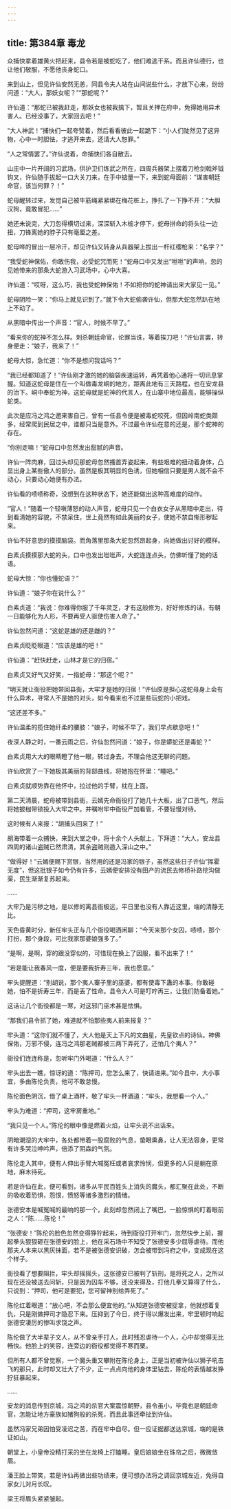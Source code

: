 ```yaml
---
---
---
```

title: 第384章 毒龙
---





众捕快拿着雄黄火把赶来，县令若是被蛇吃了，他们难逃干系。而且许仙德行，也让他们敬服，不愿他丧身蛇口。

来到山上，但见许仙安然无恙，同县令夫人站在山间说些什么，才放下心来，纷纷问道：“大人，那妖女呢？”“那蛇呢？”

许仙道：“那蛇已被我赶走，那妖女也被我擒下，暂且关押在府中，免得她用异术害人。已经没事了，大家回去吧！”

“大人神武！”捕快们一起夸赞着，然后看看彼此一起跪下：“小人们陡然见了这异物，心中一时胆怯，才逃开来去，还请大人恕罪。”

“人之常情罢了。”许仙说着，命捕快们各自散去。

山庄中一片开阔的习武场，供护卫们练武之所在，四周兵器架上摆着刀枪剑戟斧钺钩叉，许仙随手拔起一口大关刀来，在手中掂量一下，来到蛇母面前：“谋害朝廷命官，该当何罪？！”

蛇母醒转过来，发觉自己被牛筋绳紧紧绑在梅花桩上，挣扎了一下挣不开：“大胆汉狗，竟敢冒犯……”

她还未说完，大刀忽得横切过来，深深斩入木桩才停下，蛇母拼命的将头往一边扭，刀锋离她的脖子只有毫厘之差。

蛇母哗的冒出一层冷汗，却见许仙又转身从兵器架上拔出一杆红缨枪来：“名字？”

“我受蛇神保佑，你敢伤我，必受蛇咒而死！”蛇母口中又发出“咝咝”的声响，忽的见她带来的那条大蛇游入习武场中，心中大喜。

许仙道：“哎呀，这么巧，我也受蛇神保佑！不如把你的蛇神请出来大家见一见。”

蛇母阴险一笑：“你马上就见识到了。”就下令大蛇偷袭许仙，但那大蛇忽然趴在地上不动了。

从黑暗中传出一个声音：“官人，时候不早了。”

“看来你的蛇神不怎么样。刺杀朝廷命官，论罪当诛，等着挨刀吧！”许仙言罢，转身便走：“娘子，我来了！”

蛇母大惊，急忙道：“你不是想问我话吗？”

“我已经都知道了！”许仙刚才激的她的脑袋疾速运转，再凭着他心通将一切讯息掌握。知道这蛇母是住在一个叫做毒龙峒的地方，距离此地有三天路程，也在安龙县的治下。峒中奉蛇为神，这蛇母就是蛇神的代言人，在山寨中地位最高，能够操纵蛇类。

此次是应冯之鸿之邀来害自己，曾有一任县令便是被毒蛇咬死，但因岭南蛇类颇多，经常爬到民居之中，谁都只当是意外。不过最令许仙在意的还是，那个蛇神的存在。

“你别走嘛！”蛇母口中忽然发出甜腻的声音。

许仙一阵肉麻，回过头却见那蛇母忽然搔首弄姿起来，有些艰难的扭动着身体，凸显出身上某些傲人的部分。虽然是极其明显的色诱，但她相信只要是男人就不会不动心，只要动心她便有办法。

许仙看的啧啧称奇，没想到在这种状态下，她还能做出这种高难度的动作。

“官人！”随着一个轻嗔薄怒的动人声音，蛇母只见一个白衣女子从黑暗中走出，待到看清她的容貌，不禁呆住，世上竟然有如此美丽的女子，使她不禁自惭形秽起来。

许仙不好意思的摸摸脑袋。而角落里那条大蛇忽然昂起身，向她做出讨好的模样。

白素贞摸摸那大蛇的头，口中也发出咝咝声，大蛇连连点头，仿佛听懂了她的话语。

蛇母大惊：“你也懂蛇语？”

许仙道：“娘子你在说什么？”

白素贞道：“我说：你难得你服了千年灵芝，才有这般修为，好好修炼的话，有朝一日能够化为人形，不要再受人驱使伤害人命了。”

许仙忽然问道：“这蛇是雄的还是雌的？”

白素贞眨眨眼道：“应该是雄的吧！”

许仙道：“赶快赶走，山林才是它的归宿。”

白素贞又好气又好笑，一指蛇母：“那这个呢？”

“明天就让衙役把她带回县衙，大牢才是她的归宿！”许仙原是担心这蛇母身上会有什么异术，寻常人不是她的对头，如今看来也不过是些玩蛇的小把戏。

“这还差不多。”

许仙温柔的揽住她纤柔的腰肢：“娘子，时候不早了，我们早点歇息吧！”

夜深人静之时，一番云雨之后，许仙忽然问道：“娘子，你是蟒蛇还是毒蛇？”

白素贞用大大的眼睛瞪了他一眼，转过身去，不理会他这无聊的问题。

许仙欣赏了一下她极其美丽的背部曲线，将她抱在怀里：“睡吧。”

白素贞就顺势靠在他怀中，拉过他的手臂，枕在上面。

第二天清晨，蛇母被带到县衙，云嫣先命衙役打了她几十大板，出了口恶气，然后将她披枷带锁投入大牢之中。并嘱咐牢中衙役严加看管，不要轻慢对待。

这时候有人来报：“胡捕头回来了！”

胡海带着一众捕快，来到大堂之中，将十余个人头献上，下拜道：“大人，安龙县四周的诸山盗贼已然肃清，其余盗贼则遁入深山之中。”

“做得好！”云嫣便赐下赏银，当然用的还是冯家的银子，虽然这些日子许仙“挥霍无度”，但这批银子如今仍有许多，云嫣便安排没有田产的流民去修桥补路挖沟做渠，民生渐渐复苏起来。

……

大牢乃是污秽之地，是以修的离县衙极远，平日里也没有人靠近这里，端的清静无比。

天色昏黄时分，新任牢头正与几个衙役喝酒闲聊：“今天来那个女囚，啧啧，那个打扮，那个身段，可比我家那婆娘强多了。”

“是啊，是啊，穿的跟没穿似的，可惜现在换上了因服，看不出来了！”

“若是能让我春风一度，便是要我折寿三年，我也愿意。”

牢头提醒道：“别胡说，那个夷人寨子里的巫婆，都有使毒下蛊的本事。你敢碰她，怕不是折寿三年，而是丢了性命。县令大人可是叮咛再三，让我们防备着她。”

这话让几个衙役都是一寒，对这邪门巫术甚是怯惧。

“那我们县令抓了她，难道就不怕那些夷人前来报复？”

牢头道：“这你们就不懂了，大人他是天上下凡的文曲星，先皇钦点的诗仙。神佛保佑，万邪不侵，连冯之鸿那老贼都被三两下弄死了，还怕几个夷人？”

衙役们连连称是，忽听牢门外喝道：“什么人？”

牢头出去一瞧，惊讶的道：“陈押司，您怎么来了，快请进来。”如今县中，大小事宜，多由陈伦负责，他可不敢怠慢。

陈伦面色阴沉，借了桌上酒杯，敬了牢头一杯酒道：“牢头，我想看一个人。”

牢头为难道：“押司，这牢房重地。”

“我只见一个人。”陈伦的眼中像是燃着火焰，让牢头说不出话来。

阴暗潮湿的大牢中，各处都带着一股腐败的气息，蛰眼熏鼻，让人无法容身，更常有许多哭泣呻吟声，倍添了阴森的气氛。

陈伦走入其中，便有人伸出手臂大喊冤枉或者哀求怜悯，但更多的人只是躺在原地，麻木待死。

若是许仙在此，便可看到，诸多从平民百姓头上消失的魔头，都汇聚在此处，不断的吸收着恐惧，怨恨，愤怒等诸多激烈的情绪。

张德安本是喊冤喊的最响的那一个，此刻却忽然闭上了嘴巴，一脸惊惧的盯着眼前之人：“陈……陈伦！”

“张德安！”陈伦的脸色忽然变得狰狞起来，待到衙役打开牢门，忽然快步上前，握起拳头狠狠砸在张德安的脸上，他在采石场中不知受了张德安多少屈辱虐待。而他那夫人本来以黑灰抹面，若不是被张德安识破，怎会被带到冯府之中，变成现在这个样子。

衙役看了想要阻拦，牢头却摇摇头，这张德安已被判了斩刑，是将死之人，之所以现在还没被送去问斩，只是因为囚车不够，还没来得及，打他几拳又算得了什么，只说到：“押司，他可是要犯，您可留神别给弄死了。”

陈伦红着眼道：“放心吧，不会那么便宜他的。”从知道张德安被捉拿，他就想着复仇，只是刚做押司才隐忍下来。压抑到了今日，终于得以爆发出来，牢里顿时响起张德安凄厉的惨叫求饶之声。

陈伦做了大半辈子文人，从不曾亲手打人，此时残忍虐待一个人，心中却觉得无比畅快。他脸上的笑容，连旁边的衙役都觉得不寒而栗。

但所有人都不曾觉察，一个魔头重又攀附在陈伦身上，正是当初被许仙以狮子吼击飞的那只，此时却又壮大了不少，正一点点向他的身体里钻去，陈伦的表情越发狰狞狂暴起来。

……

安龙的消息传到京城，冯之鸿的杀官大案震惊朝野，县令虽小，毕竟也是朝廷命官，怎能让地方豪族如猪狗般的杀死，而且此事还牵扯到许仙。

虽然冯家兄弟因怕受凌迟之苦，而在牢中自尽。但一应证据都送达京城，端的是铁证如山。

朝堂上，小皇帝没精打采的坐在龙椅上打瞌睡。皇后娘娘坐在珠帘之后，微微敛眉。

潘王脸上带笑，若是许仙再做出些功绩来，便可想办法将之调回京城左近，免得自家女儿对月长叹。

梁王将眉头紧紧皱起。